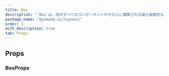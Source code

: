 ```yaml
---
title: Box
description: "`Box`は、他のすべてのコンポーネントがその上に構築される最も抽象的なコンポーネントです。デフォルトでは、`div`要素をレンダリングします。"
package_name: "@yamada-ui/layouts"
order: 1
with_description: true
tab: Props
---
```


## Props

### BoxProps

<PropsCard id="box-_accept" name="_accept" type="CSSUIObject" />

<PropsCard id="box-_active" name="_active" type="CSSUIObject" />

<PropsCard id="box-_after" name="_after" type="CSSUIObject" />

<PropsCard id="box-_anylink" name="_anyLink" type="CSSUIObject" />

<PropsCard id="box-_autofill" name="_autofill" type="CSSUIObject" />

<PropsCard id="box-_backdrop" name="_backdrop" type="CSSUIObject" />

<PropsCard id="box-_before" name="_before" type="CSSUIObject" />

<PropsCard id="box-_between" name="_between" type="CSSUIObject" />

<PropsCard id="box-_blank" name="_blank" type="CSSUIObject" />

<PropsCard id="box-_checked" name="_checked" type="CSSUIObject" />

<PropsCard id="box-_cue" name="_cue" type="CSSUIObject" />

<PropsCard id="box-_cueregion" name="_cueRegion" type="CSSUIObject" />

<PropsCard id="box-_dark" name="_dark" type="CSSUIObject" />

<PropsCard id="box-_default" name="_default" type="CSSUIObject" />

<PropsCard id="box-_disabled" name="_disabled" type="CSSUIObject" />

<PropsCard id="box-_empty" name="_empty" type="CSSUIObject" />

<PropsCard id="box-_enabled" name="_enabled" type="CSSUIObject" />

<PropsCard id="box-_end" name="_end" type="CSSUIObject" />

<PropsCard id="box-_even" name="_even" type="CSSUIObject" />

<PropsCard id="box-_expanded" name="_expanded" type="CSSUIObject" />

<PropsCard id="box-_fileselector" name="_fileSelector" type="CSSUIObject" />

<PropsCard id="box-_filled" name="_filled" type="CSSUIObject" />

<PropsCard id="box-_first" name="_first" type="CSSUIObject" />

<PropsCard id="box-_firstletter" name="_firstLetter" type="CSSUIObject" />

<PropsCard id="box-_firstline" name="_firstLine" type="CSSUIObject" />

<PropsCard id="box-_focus" name="_focus" type="CSSUIObject" />

<PropsCard id="box-_focusvisible" name="_focusVisible" type="CSSUIObject" />

<PropsCard id="box-_focuswithin" name="_focusWithin" type="CSSUIObject" />

<PropsCard id="box-_fullscreen" name="_fullScreen" type="CSSUIObject" />

<PropsCard id="box-_grabbed" name="_grabbed" type="CSSUIObject" />

<PropsCard id="box-_groupaccept" name="_groupAccept" type="CSSUIObject" />

<PropsCard id="box-_groupactive" name="_groupActive" type="CSSUIObject" />

<PropsCard id="box-_groupblank" name="_groupBlank" type="CSSUIObject" />

<PropsCard id="box-_groupchecked" name="_groupChecked" type="CSSUIObject" />

<PropsCard id="box-_groupdisabled" name="_groupDisabled" type="CSSUIObject" />

<PropsCard id="box-_groupenabled" name="_groupEnabled" type="CSSUIObject" />

<PropsCard id="box-_groupexpanded" name="_groupExpanded" type="CSSUIObject" />

<PropsCard id="box-_groupfocus" name="_groupFocus" type="CSSUIObject" />

<PropsCard
  id="box-_groupfocusvisible"
  name="_groupFocusVisible"
  type="CSSUIObject"
/>

<PropsCard
  id="box-_groupfocuswithin"
  name="_groupFocusWithin"
  type="CSSUIObject"
/>

<PropsCard id="box-_groupgrabbed" name="_groupGrabbed" type="CSSUIObject" />

<PropsCard
  id="box-_grouphorizontal"
  name="_groupHorizontal"
  type="CSSUIObject"
/>

<PropsCard id="box-_grouphover" name="_groupHover" type="CSSUIObject" />

<PropsCard id="box-_groupidle" name="_groupIdle" type="CSSUIObject" />

<PropsCard id="box-_groupinvalid" name="_groupInvalid" type="CSSUIObject" />

<PropsCard id="box-_grouploaded" name="_groupLoaded" type="CSSUIObject" />

<PropsCard id="box-_grouploading" name="_groupLoading" type="CSSUIObject" />

<PropsCard id="box-_groupoptional" name="_groupOptional" type="CSSUIObject" />

<PropsCard
  id="box-_groupplaceholdershown"
  name="_groupPlaceholderShown"
  type="CSSUIObject"
/>

<PropsCard id="box-_grouppressed" name="_groupPressed" type="CSSUIObject" />

<PropsCard id="box-_groupreadonly" name="_groupReadOnly" type="CSSUIObject" />

<PropsCard id="box-_groupreadwrite" name="_groupReadWrite" type="CSSUIObject" />

<PropsCard id="box-_groupreject" name="_groupReject" type="CSSUIObject" />

<PropsCard id="box-_grouprequired" name="_groupRequired" type="CSSUIObject" />

<PropsCard id="box-_groupselected" name="_groupSelected" type="CSSUIObject" />

<PropsCard
  id="box-_groupuserinvalid"
  name="_groupUserInvalid"
  type="CSSUIObject"
/>

<PropsCard id="box-_groupvalid" name="_groupValid" type="CSSUIObject" />

<PropsCard id="box-_groupvertical" name="_groupVertical" type="CSSUIObject" />

<PropsCard id="box-_hidden" name="_hidden" type="CSSUIObject" />

<PropsCard id="box-_holiday" name="_holiday" type="CSSUIObject" />

<PropsCard id="box-_horizontal" name="_horizontal" type="CSSUIObject" />

<PropsCard id="box-_hover" name="_hover" type="CSSUIObject" />

<PropsCard id="box-_idle" name="_idle" type="CSSUIObject" />

<PropsCard id="box-_indeterminate" name="_indeterminate" type="CSSUIObject" />

<PropsCard id="box-_inrange" name="_inRange" type="CSSUIObject" />

<PropsCard id="box-_invalid" name="_invalid" type="CSSUIObject" />

<PropsCard id="box-_last" name="_last" type="CSSUIObject" />

<PropsCard id="box-_light" name="_light" type="CSSUIObject" />

<PropsCard id="box-_link" name="_link" type="CSSUIObject" />

<PropsCard id="box-_loaded" name="_loaded" type="CSSUIObject" />

<PropsCard id="box-_loading" name="_loading" type="CSSUIObject" />

<PropsCard id="box-_marker" name="_marker" type="CSSUIObject" />

<PropsCard id="box-_mediadark" name="_mediaDark" type="CSSUIObject" />

<PropsCard id="box-_medialight" name="_mediaLight" type="CSSUIObject" />

<PropsCard
  id="box-_mediareducemotion"
  name="_mediaReduceMotion"
  type="CSSUIObject"
/>

<PropsCard id="box-_modal" name="_modal" type="CSSUIObject" />

<PropsCard id="box-_nativeactive" name="_nativeActive" type="CSSUIObject" />

<PropsCard id="box-_nativechecked" name="_nativeChecked" type="CSSUIObject" />

<PropsCard id="box-_nativedisabled" name="_nativeDisabled" type="CSSUIObject" />

<PropsCard id="box-_nativefocus" name="_nativeFocus" type="CSSUIObject" />

<PropsCard
  id="box-_nativefocusvisible"
  name="_nativeFocusVisible"
  type="CSSUIObject"
/>

<PropsCard
  id="box-_nativefocuswithin"
  name="_nativeFocusWithin"
  type="CSSUIObject"
/>

<PropsCard id="box-_nativehidden" name="_nativeHidden" type="CSSUIObject" />

<PropsCard id="box-_nativehover" name="_nativeHover" type="CSSUIObject" />

<PropsCard id="box-_nativereadonly" name="_nativeReadOnly" type="CSSUIObject" />

<PropsCard id="box-_nativetarget" name="_nativeTarget" type="CSSUIObject" />

<PropsCard id="box-_nativevalid" name="_nativeValid" type="CSSUIObject" />

<PropsCard id="box-_notfirst" name="_notFirst" type="CSSUIObject" />

<PropsCard id="box-_notlast" name="_notLast" type="CSSUIObject" />

<PropsCard id="box-_nottarget" name="_notTarget" type="CSSUIObject" />

<PropsCard id="box-_odd" name="_odd" type="CSSUIObject" />

<PropsCard id="box-_only" name="_only" type="CSSUIObject" />

<PropsCard id="box-_optional" name="_optional" type="CSSUIObject" />

<PropsCard id="box-_outrange" name="_outRange" type="CSSUIObject" />

<PropsCard id="box-_outside" name="_outside" type="CSSUIObject" />

<PropsCard id="box-_paused" name="_paused" type="CSSUIObject" />

<PropsCard id="box-_peeraccept" name="_peerAccept" type="CSSUIObject" />

<PropsCard id="box-_peeractive" name="_peerActive" type="CSSUIObject" />

<PropsCard id="box-_peerblank" name="_peerBlank" type="CSSUIObject" />

<PropsCard id="box-_peerchecked" name="_peerChecked" type="CSSUIObject" />

<PropsCard id="box-_peerdisabled" name="_peerDisabled" type="CSSUIObject" />

<PropsCard id="box-_peerenabled" name="_peerEnabled" type="CSSUIObject" />

<PropsCard id="box-_peerexpanded" name="_peerExpanded" type="CSSUIObject" />

<PropsCard id="box-_peerfocus" name="_peerFocus" type="CSSUIObject" />

<PropsCard
  id="box-_peerfocusvisible"
  name="_peerFocusVisible"
  type="CSSUIObject"
/>

<PropsCard
  id="box-_peerfocuswithin"
  name="_peerFocusWithin"
  type="CSSUIObject"
/>

<PropsCard id="box-_peergrabbed" name="_peerGrabbed" type="CSSUIObject" />

<PropsCard id="box-_peerhorizontal" name="_peerHorizontal" type="CSSUIObject" />

<PropsCard id="box-_peerhover" name="_peerHover" type="CSSUIObject" />

<PropsCard id="box-_peeridle" name="_peerIdle" type="CSSUIObject" />

<PropsCard id="box-_peerinvalid" name="_peerInvalid" type="CSSUIObject" />

<PropsCard id="box-_peerloaded" name="_peerLoaded" type="CSSUIObject" />

<PropsCard id="box-_peerloading" name="_peerLoading" type="CSSUIObject" />

<PropsCard id="box-_peeroptional" name="_peerOptional" type="CSSUIObject" />

<PropsCard
  id="box-_peerplaceholdershown"
  name="_peerPlaceholderShown"
  type="CSSUIObject"
/>

<PropsCard id="box-_peerpressed" name="_peerPressed" type="CSSUIObject" />

<PropsCard id="box-_peerreadonly" name="_peerReadOnly" type="CSSUIObject" />

<PropsCard id="box-_peerreadwrite" name="_peerReadWrite" type="CSSUIObject" />

<PropsCard id="box-_peerreject" name="_peerReject" type="CSSUIObject" />

<PropsCard id="box-_peerrequired" name="_peerRequired" type="CSSUIObject" />

<PropsCard id="box-_peerselected" name="_peerSelected" type="CSSUIObject" />

<PropsCard
  id="box-_peeruserinvalid"
  name="_peerUserInvalid"
  type="CSSUIObject"
/>

<PropsCard id="box-_peervalid" name="_peerValid" type="CSSUIObject" />

<PropsCard id="box-_peervertical" name="_peerVertical" type="CSSUIObject" />

<PropsCard id="box-_picture" name="_picture" type="CSSUIObject" />

<PropsCard id="box-_placeholder" name="_placeholder" type="CSSUIObject" />

<PropsCard
  id="box-_placeholdershown"
  name="_placeholderShown"
  type="CSSUIObject"
/>

<PropsCard id="box-_playing" name="_playing" type="CSSUIObject" />

<PropsCard id="box-_pressed" name="_pressed" type="CSSUIObject" />

<PropsCard id="box-_print" name="_print" type="CSSUIObject" />

<PropsCard id="box-_readonly" name="_readOnly" type="CSSUIObject" />

<PropsCard id="box-_readwrite" name="_readWrite" type="CSSUIObject" />

<PropsCard id="box-_reject" name="_reject" type="CSSUIObject" />

<PropsCard id="box-_required" name="_required" type="CSSUIObject" />

<PropsCard id="box-_ripple" name="_ripple" type="CSSUIObject" />

<PropsCard id="box-_scrollbar" name="_scrollbar" type="CSSUIObject" />

<PropsCard
  id="box-_scrollbarbutton"
  name="_scrollbarButton"
  type="CSSUIObject"
/>

<PropsCard
  id="box-_scrollbarcorner"
  name="_scrollbarCorner"
  type="CSSUIObject"
/>

<PropsCard id="box-_scrollbarthumb" name="_scrollbarThumb" type="CSSUIObject" />

<PropsCard id="box-_scrollbartrack" name="_scrollbarTrack" type="CSSUIObject" />

<PropsCard
  id="box-_scrollbartrackpiece"
  name="_scrollbarTrackPiece"
  type="CSSUIObject"
/>

<PropsCard id="box-_selected" name="_selected" type="CSSUIObject" />

<PropsCard id="box-_selection" name="_selection" type="CSSUIObject" />

<PropsCard id="box-_start" name="_start" type="CSSUIObject" />

<PropsCard id="box-_target" name="_target" type="CSSUIObject" />

<PropsCard id="box-_today" name="_today" type="CSSUIObject" />

<PropsCard id="box-_userinvalid" name="_userInvalid" type="CSSUIObject" />

<PropsCard id="box-_valid" name="_valid" type="CSSUIObject" />

<PropsCard id="box-_vertical" name="_vertical" type="CSSUIObject" />

<PropsCard id="box-_visited" name="_visited" type="CSSUIObject" />

<PropsCard id="box-_weekend" name="_weekend" type="CSSUIObject" />

